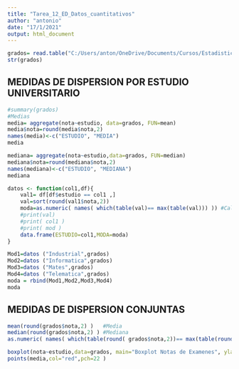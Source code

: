 ```yaml
---
title: "Tarea_12_ED_Datos_cuantitativos"
author: "antonio"
date: "17/1/2021"
output: html_document
---
```


```r
grados= read.table("C:/Users/anton/OneDrive/Documents/Cursos/Estadistica descriptiva R y Python/Repositorio/curso_r_basico/data/grades.txt",header=TRUE)
str(grados)

```

##  MEDIDAS DE DISPERSION POR ESTUDIO UNIVERSITARIO
```r
#summary(grados)
#Medias 
media= aggregate(nota~estudio, data=grados, FUN=mean)
media$nota=round(media$nota,2)
names(media)<-c("ESTUDIO", "MEDIA")
media

mediana= aggregate(nota~estudio,data=grados, FUN=median)
mediana$nota=round(mediana$nota,2)
names(mediana)<-c("ESTUDIO", "MEDIANA")
mediana

datos <- function(col1,df){
    val1= df[df$estudio == col1 ,]
    val=sort(round(val1$nota,2))
    moda=as.numeric( names( which(table(val)== max(table(val))) )) #Calculamos la  moda
    #print(val)
    #print( col1 )
    #print( mod )
    data.frame(ESTUDIO=col1,MODA=moda)
}

Mod1=datos ("Industrial",grados)
Mod2=datos ("Informatica",grados)
Mod3=datos ("Mates",grados)
Mod4=datos ("Telematica",grados)
moda = rbind(Mod1,Mod2,Mod3,Mod4)
moda

```

##  MEDIDAS DE DISPERSION CONJUNTAS

```r
mean(round(grados$nota,2) )   #Media
median(round(grados$nota,2) ) #Mediana
as.numeric( names( which(table(round( grados$nota,2))== max(table(round( grados$nota,2)))) )) #moda
```

```r
boxplot(nota~estudio,data=grados, main="Boxplot Notas de Examenes", ylab="Notas", xlab="Examen",col=c("yellow","green","lightblue","cyan"),notch=TRUE )
points(media,col="red",pch=22 )
```









